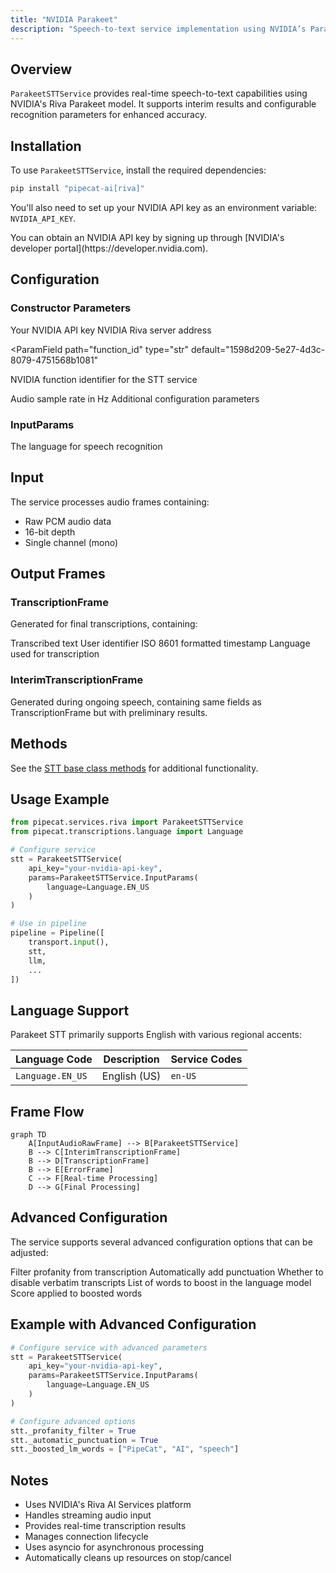 ```yaml
---
title: "NVIDIA Parakeet"
description: "Speech-to-text service implementation using NVIDIA’s Parakeet speech recognition model"
---
```


## Overview

`ParakeetSTTService` provides real-time speech-to-text capabilities using NVIDIA's Riva Parakeet model. It supports interim results and configurable recognition parameters for enhanced accuracy.

## Installation

To use `ParakeetSTTService`, install the required dependencies:

```bash
pip install "pipecat-ai[riva]"
```

You'll also need to set up your NVIDIA API key as an environment variable: `NVIDIA_API_KEY`.

<Tip>
  You can obtain an NVIDIA API key by signing up through [NVIDIA's developer
  portal](https://developer.nvidia.com).
</Tip>

## Configuration

### Constructor Parameters

<ParamField path="api_key" type="str" required>
  Your NVIDIA API key
</ParamField>

<ParamField path="server" type="str" default="grpc.nvcf.nvidia.com:443">
  NVIDIA Riva server address
</ParamField>

<ParamField
  path="function_id"
  type="str"
  default="1598d209-5e27-4d3c-8079-4751568b1081"
>
  NVIDIA function identifier for the STT service
</ParamField>

<ParamField path="sample_rate" type="int" default="None">
  Audio sample rate in Hz
</ParamField>

<ParamField path="params" type="InputParams" default="InputParams()">
  Additional configuration parameters
</ParamField>

### InputParams

<ParamField path="language" type="Language" default="Language.EN_US">
  The language for speech recognition
</ParamField>

## Input

The service processes audio frames containing:

- Raw PCM audio data
- 16-bit depth
- Single channel (mono)

## Output Frames

### TranscriptionFrame

Generated for final transcriptions, containing:

<ParamField path="text" type="string">
  Transcribed text
</ParamField>

<ParamField path="user_id" type="string">
  User identifier
</ParamField>

<ParamField path="timestamp" type="string">
  ISO 8601 formatted timestamp
</ParamField>

<ParamField path="language" type="Language">
  Language used for transcription
</ParamField>

### InterimTranscriptionFrame

Generated during ongoing speech, containing same fields as TranscriptionFrame but with preliminary results.

## Methods

See the [STT base class methods](/server/base-classes/speech#methods) for additional functionality.

## Usage Example

```python
from pipecat.services.riva import ParakeetSTTService
from pipecat.transcriptions.language import Language

# Configure service
stt = ParakeetSTTService(
    api_key="your-nvidia-api-key",
    params=ParakeetSTTService.InputParams(
        language=Language.EN_US
    )
)

# Use in pipeline
pipeline = Pipeline([
    transport.input(),
    stt,
    llm,
    ...
])
```

## Language Support

Parakeet STT primarily supports English with various regional accents:

| Language Code    | Description  | Service Codes |
| ---------------- | ------------ | ------------- |
| `Language.EN_US` | English (US) | `en-US`       |

## Frame Flow

```mermaid
graph TD
    A[InputAudioRawFrame] --> B[ParakeetSTTService]
    B --> C[InterimTranscriptionFrame]
    B --> D[TranscriptionFrame]
    B --> E[ErrorFrame]
    C --> F[Real-time Processing]
    D --> G[Final Processing]
```

## Advanced Configuration

The service supports several advanced configuration options that can be adjusted:

<ParamField path="_profanity_filter" type="bool" default="False">
  Filter profanity from transcription
</ParamField>

<ParamField path="_automatic_punctuation" type="bool" default="False">
  Automatically add punctuation
</ParamField>

<ParamField path="_no_verbatim_transcripts" type="bool" default="False">
  Whether to disable verbatim transcripts
</ParamField>

<ParamField path="_boosted_lm_words" type="list" default="None">
  List of words to boost in the language model
</ParamField>

<ParamField path="_boosted_lm_score" type="float" default="4.0">
  Score applied to boosted words
</ParamField>

## Example with Advanced Configuration

```python
# Configure service with advanced parameters
stt = ParakeetSTTService(
    api_key="your-nvidia-api-key",
    params=ParakeetSTTService.InputParams(
        language=Language.EN_US
    )
)

# Configure advanced options
stt._profanity_filter = True
stt._automatic_punctuation = True
stt._boosted_lm_words = ["PipeCat", "AI", "speech"]
```

## Notes

- Uses NVIDIA's Riva AI Services platform
- Handles streaming audio input
- Provides real-time transcription results
- Manages connection lifecycle
- Uses asyncio for asynchronous processing
- Automatically cleans up resources on stop/cancel
